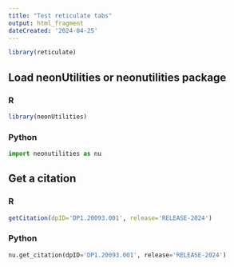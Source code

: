 ```yaml
---
title: "Test reticulate tabs"
output: html_fragment
dateCreated: '2024-04-25'
---
```


```r
library(reticulate)
```

## Load neonUtilities or neonutilities package {.tabset}

### R

```r
library(neonUtilities)
```

### Python

```python
import neonutilities as nu
```

## Get a citation {.tabset}

### R

```r
getCitation(dpID='DP1.20093.001', release='RELEASE-2024')
```

### Python

```python
nu.get_citation(dpID='DP1.20093.001', release='RELEASE-2024')
```

